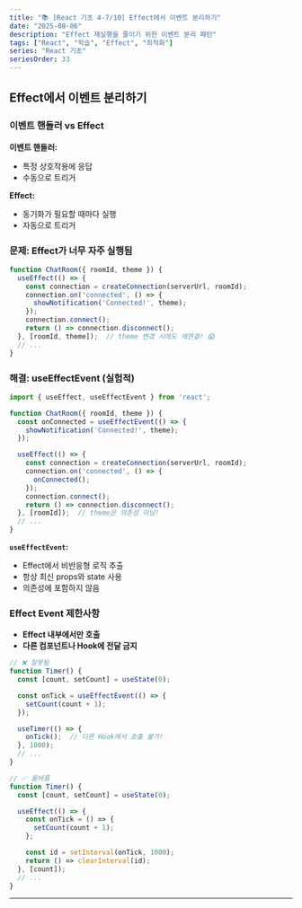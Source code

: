```yaml
---
title: "📚 [React 기초 4-7/10] Effect에서 이벤트 분리하기"
date: "2025-08-06"
description: "Effect 재실행을 줄이기 위한 이벤트 분리 패턴"
tags: ["React", "학습", "Effect", "최적화"]
series: "React 기초"
seriesOrder: 33
---
```


## Effect에서 이벤트 분리하기

### 이벤트 핸들러 vs Effect

**이벤트 핸들러:**

- 특정 상호작용에 응답
- 수동으로 트리거

**Effect:**

- 동기화가 필요할 때마다 실행
- 자동으로 트리거

### 문제: Effect가 너무 자주 실행됨

```jsx
function ChatRoom({ roomId, theme }) {
  useEffect(() => {
    const connection = createConnection(serverUrl, roomId);
    connection.on('connected', () => {
      showNotification('Connected!', theme);
    });
    connection.connect();
    return () => connection.disconnect();
  }, [roomId, theme]);  // theme 변경 시에도 재연결! 😱
  // ...
}
```

### 해결: useEffectEvent (실험적)

```jsx
import { useEffect, useEffectEvent } from 'react';

function ChatRoom({ roomId, theme }) {
  const onConnected = useEffectEvent(() => {
    showNotification('Connected!', theme);
  });

  useEffect(() => {
    const connection = createConnection(serverUrl, roomId);
    connection.on('connected', () => {
      onConnected();
    });
    connection.connect();
    return () => connection.disconnect();
  }, [roomId]);  // theme은 의존성 아님!
  // ...
}
```

**`useEffectEvent`:**

- Effect에서 비반응형 로직 추출
- 항상 최신 props와 state 사용
- 의존성에 포함하지 않음

### Effect Event 제한사항

- **Effect 내부에서만 호출**
- **다른 컴포넌트나 Hook에 전달 금지**

```jsx
// ❌ 잘못됨
function Timer() {
  const [count, setCount] = useState(0);

  const onTick = useEffectEvent(() => {
    setCount(count + 1);
  });

  useTimer(() => {
    onTick();  // 다른 Hook에서 호출 불가!
  }, 1000);
  // ...
}

// ✅ 올바름
function Timer() {
  const [count, setCount] = useState(0);

  useEffect(() => {
    const onTick = () => {
      setCount(count + 1);
    };

    const id = setInterval(onTick, 1000);
    return () => clearInterval(id);
  }, [count]);
  // ...
}
```

---
